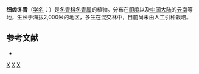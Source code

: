 {{Speciesbox 
| genus = Ilex
| species = denticulata
| authority = Wall.
}}

'''细齿冬青'''（[[学名|学名]]：{{lang|la|''Ilex denticulata''}}）是[[冬青科|冬青科]][[冬青属|冬青属]]的植物。分布在[[印度|印度]]以及[[中国大陆|中国大陆]]的[[云南|云南]]等地，生长于海拔2,000米的地区，多生在混交林中，目前尚未由人工引种栽培。

== 参考文献 ==
<div class="references-small">
* {{cite web| url =http://www.bioinfo.cn/db05/KmzwSpecies.php?action=view&id=14110| title =细齿冬青| work =《中国高等植物数据库全库》| publisher =中国科学院微生物研究所| author =昆明植物研究所| accessdate =2009-02-24| deadurl =yes| archiveurl =https://web.archive.org/web/20160305021419/http://www.bioinfo.cn/db05/KmzwSpecies.php?action=view&id=14110| archivedate =2016-03-05}}
</div>
{{Taxonbar|from=Q15227910}}

[[Category:冬青属|X]]
[[Category:印度植物|X]]
[[Category:云南植物|X]]